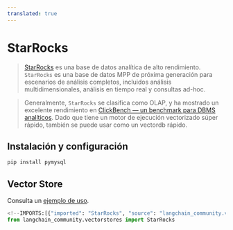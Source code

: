 ```yaml
---
translated: true
---
```


# StarRocks

>[StarRocks](https://www.starrocks.io/) es una base de datos analítica de alto rendimiento.
`StarRocks` es una base de datos MPP de próxima generación para escenarios de análisis completos, incluidos análisis multidimensionales, análisis en tiempo real y consultas ad-hoc.

>Generalmente, `StarRocks` se clasifica como OLAP, y ha mostrado un excelente rendimiento en [ClickBench — un benchmark para DBMS analíticos](https://benchmark.clickhouse.com/). Dado que tiene un motor de ejecución vectorizado súper rápido, también se puede usar como un vectordb rápido.

## Instalación y configuración

```bash
pip install pymysql
```

## Vector Store

Consulta un [ejemplo de uso](/docs/integrations/vectorstores/starrocks).

```python
<!--IMPORTS:[{"imported": "StarRocks", "source": "langchain_community.vectorstores", "docs": "https://api.python.langchain.com/en/latest/vectorstores/langchain_community.vectorstores.starrocks.StarRocks.html", "title": "StarRocks"}]-->
from langchain_community.vectorstores import StarRocks
```
